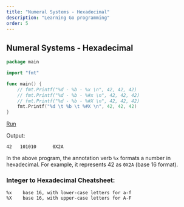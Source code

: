 ```yaml
---
title: "Numeral Systems - Hexadecimal"
description: "Learning Go programming"
order: 5
---
```


## Numeral Systems - Hexadecimal

```go
package main

import "fmt"

func main() {
    // fmt.Printf("%d - %b - %x \n", 42, 42, 42)
    // fmt.Printf("%d - %b - %#x \n", 42, 42, 42)
    // fmt.Printf("%d - %b - %#X \n", 42, 42, 42)
    fmt.Printf("%d \t %b \t %#X \n", 42, 42, 42)
}
```

[Run](https://play.golang.org/p/4vWR8_1Df3S)

Output:    
```
42 	 101010 	 0X2A 
```

In the above program, the annotation verb `%x` formats a number in hexadecimal. For example, it represents 42 as `0X2A` (base 16 format).

### Integer to Hexadecimal Cheatsheet:

```
%x    base 16, with lower-case letters for a-f
%X    base 16, with upper-case letters for A-F
```

